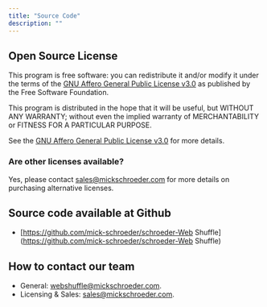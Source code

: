 ```yaml
---
title: "Source Code"
description: ""
---
```


## Open Source License

This program is free software: you can redistribute it and/or modify it under the terms of the [GNU Affero General Public License v3.0](https://www.gnu.org/licenses/agpl-3.0.en.html) as published by the Free Software Foundation.

This program is distributed in the hope that it will be useful, but WITHOUT ANY WARRANTY; without even the implied warranty of MERCHANTABILITY or FITNESS FOR A PARTICULAR PURPOSE.

See the [GNU Affero General Public License v3.0](https://www.gnu.org/licenses/agpl-3.0.en.html) for more details.

### Are other licenses available?

Yes, please contact [sales@mickschroeder.com](mailto:webshuffle@mickschroeder.com) for more details on purchasing alternative licenses.

## Source code available at Github

- [https://github.com/mick-schroeder/schroeder-Web Shuffle](https://github.com/mick-schroeder/schroeder-Web Shuffle)

## How to contact our team

- General: [webshuffle@mickschroeder.com](mailto:webshuffle@mickschroeder.com).
- Licensing & Sales: [sales@mickschroeder.com](mailto:webshuffle@mickschroeder.com).
